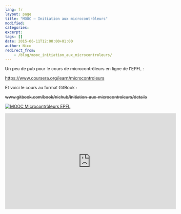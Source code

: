 ```yaml
---
lang: fr
layout: page
title: "MOOC — Initiation aux microcontrôleurs"
modified:
categories:
excerpt:
tags: []
date: 2015-06-11T12:00:00+01:00
author: Nico
redirect_from:
    - /blog/mooc_initiation_aux_microcontroleurs/
---
```


Un peu de pub pour le cours de microcontrôleurs en ligne de l’EPFL :

<https://www.coursera.org/learn/microcontroleurs>

Et voici le cours au format GitBook :

~~www.gitbook.com/book/nichub/initiation-aux-microcontroleurs/details~~

[![MOOC Microcontrôleurs EPFL][img_mooc]][img_mooc]

[img_mooc]: ./images/Microcontroleurs-v1.0.jpg

<iframe width="560" height="315" src="https://www.youtube.com/embed/wCgJRtzTvmI" frameborder="0" allowfullscreen></iframe>
